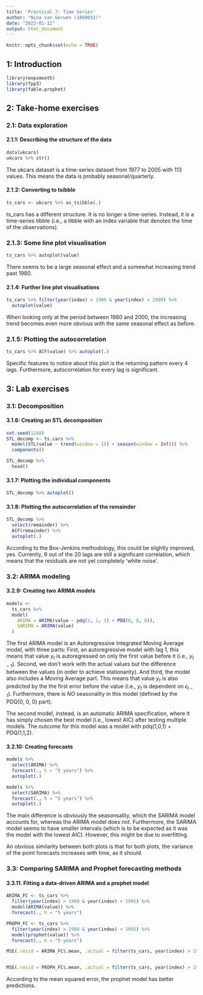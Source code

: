 ```yaml
---
title: 'Practical 7: Time Series'
author: "Nina van Gerwen (1860852)"
date: "2023-01-12"
output: html_document
---
```


```r
knitr::opts_chunk$set(echo = TRUE)
```

## 1: Introduction

```r
library(expsmooth)
library(fpp3)
library(fable.prophet)
```


## 2: Take-home exercises

### 2.1: Data exploration

#### 2.1.1: Describing the structure of the data

```r
data(ukcars)
ukcars %>% str()
```
The ukcars dataset is a time-series dataset from 1977 to 2005 with 113 values.
This means the data is probably seasonal/quarterly.

#### 2.1.2: Converting to tsibble

```r
ts_cars <- ukcars %>% as_tsibble(.)
```

ts_cars has a different structure. It is no longer a time-series. Instead, it is
a time-series tibble (i.e., a tibble with an index variable that denotes the time
of the observations).

### 2.1.3: Some line plot visualisation

```r
ts_cars %>% autoplot(value)
```

There seems to be a large seasonal effect and a somewhat increasing trend past
1980. 

#### 2.1.4: Further line plot visualisations

```r
ts_cars %>% filter(year(index) > 1980 & year(index) < 2000) %>%
  autoplot(value)
```

When looking only at the period between 1980 and 2000, the increasing trend
becomes even more obvious with the same seasonal effect as before.

### 2.1.5: Plotting the autocorrelation

```r
ts_cars %>% ACF(value) %>% autoplot(.)
```

Specific features to notice about this plot is the returning pattern every
4 lags. Furthermore, autocorrelation for every lag is significant.

## 3: Lab exercises

### 3.1: Decomposition

#### 3.1.6: Creating an STL decomposition

```r
set.seed(1248)
STL_decomp <- ts_cars %>% 
  model(STL(value ~ trend(window = 15) + season(window = Inf))) %>% 
  components() 

STL_decomp %>%
  head()

```


#### 3.1.7: Plotting the individual components

```r
STL_decomp %>% autoplot()
```

#### 3.1.8: Plotting the autocorrelation of the remainder

```r
STL_decomp %>% 
  select(remainder) %>% 
  ACF(remainder) %>% 
  autoplot(.)
```

According to the Box-Jenkins methodology, this could be slightly improved, yes.
Currently, 9 out of the 20 lags are still a significant correlation, which means
that the residuals are not yet completely 'white noise'.

### 3.2: ARIMA modeling 

#### 3.2.9: Creating two ARIMA models

```r
models <- 
  ts_cars %>%
  model(
    ARIMA = ARIMA(value ~ pdq(1, 1, 1) + PDQ(0, 0, 0)),
    SARIMA = ARIMA(value)
  )
```

The first ARIMA model is an Autoregressive Integrated Moving Average model, with
three parts: First, an autoregressive model with lag 1, this means that
value $y_t$ is autoregressed on only the first value before it (i.e., $y_{t-1}$). 
Second, we don't work with the actual values but the difference between the values (in order
to achieve stationarity). And third, the model also includes a Moving Average part. This means 
that value $y_t$ is also predicted by the the first error before the value 
(i.e., $y_t$ is dependent on $\epsilon_{t-1}$). Furthermore, there is *NO* seasonality
in this model (defined by the PDQ(0, 0, 0) part).

The second model, instead, is an automatic ARIMA specification, where it has
simply chosen the best model (i.e., lowest AIC) after testing multiple models.
The outcome for this model was a model with pdq(1,0,1) + PDQ(1,1,2).

#### 3.2.10: Creating forecasts

```r
models %>% 
  select(ARIMA) %>% 
  forecast(., h = "5 years") %>%
  autoplot(.)

models %>%
  select(SARIMA) %>%
  forecast(., h = "5 years") %>%
  autoplot(.)
```

The main difference is obviously the seasonsality, which the SARIMA model
accounts for, whereas the ARIMA model does not. Furthermore, the SARIMA
model seems to have smaller intervals (which is to be expected as it was the
model with the lowest AIC). However, this might be due to overfitting.

An obvious similarity between both plots is that for both plots, the variance
of the point forecasts increases with time, as it should.

### 3.3: Comparing SARIMA and Prophet forecasting methods

#### 3.3.11. Fitting a data-driven ARIMA and a prophet model

```r
ARIMA_FC <- ts_cars %>% 
  filter(year(index) > 1980 & year(index) < 1995) %>%
  model(ARIMA(value)) %>%
  forecast(., h = "5 years")

PROPH_FC <- ts_cars %>% 
  filter(year(index) > 1980 & year(index) < 1995) %>%
  model(prophet(value)) %>%
  forecast(., h = "5 years")

MSE(.resid = ARIMA_FC$.mean, .actual = filter(ts_cars, year(index) > 1995 & year(index) < 2000))


MSE(.resid = PROPH_FC$.mean, .actual = filter(ts_cars, year(index) > 1995 & year(index) < 2000))
```

According to the mean squared error, the prophet model has better predictions.





